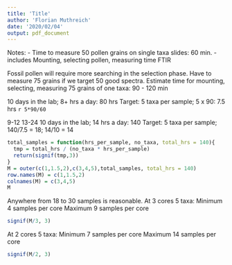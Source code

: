 ```yaml
---
title: 'Title'
author: 'Florian Muthreich'
date: '2020/02/04'
output: pdf_document
---
```



Notes:
- Time to measure 50 pollen grains on single taxa slides: 60 min. 
- includes Mounting, selecting pollen, measuring time FTIR

Fossil pollen will require more searching in the selection phase.
Have to measure 75 grains if we target 50 good spectra.
Estimate time for mounting, selecting, measuring 75 grains of one taxa: 90 - 120 min

10 days in the lab; 8+ hrs a day: 80 hrs
Target: 5 taxa per sample; 5 x 90: 7.5 hrs `r 5*90/60`

9-12 13-24
10 days in the lab; 14 hrs a day: 140
Target: 5 taxa per sample; 140/7.5 = 18; 14/10 = 14

```r
total_samples = function(hrs_per_sample, no_taxa, total_hrs = 140){
  tmp = total_hrs / (no_taxa * hrs_per_sample)
  return(signif(tmp,3))
}
M = outer(c(1,1.5,2),c(3,4,5),total_samples, total_hrs = 140)
row.names(M) = c(1,1.5,2)
colnames(M) = c(3,4,5)
M
```

Anywhere from 18 to 30 samples is reasonable.
At 3 cores 5 taxa:
Minimum 4 samples per core 
Maximum 9 samples per core
```r
signif(M/3, 3)
```
At 2 cores 5 taxa:
Minimum 7 samples per core
Maximum 14 samples per core
```r
signif(M/2, 3)
```

